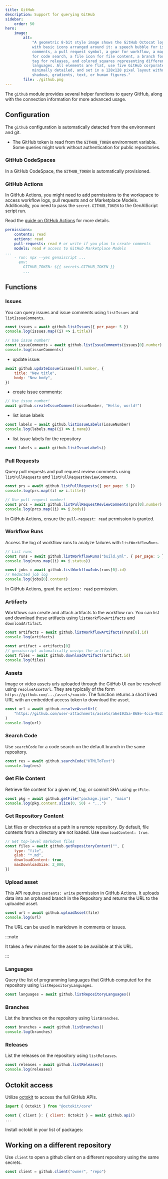 ```yaml
---
title: GitHub
description: Support for querying GitHub
sidebar:
    order: 50
hero:
    image:
        alt:
            "A geometric 8-bit style image shows the GitHub Octocat logo in the center,
            with basic icons arranged around it: a speech bubble for issues and
            comments, a pull request symbol, a gear for workflow, a magnifying glass
            for code search, a file icon for file content, a branch for branching, a
            tag for releases, and colored squares representing different repository
            languages. All elements are flat, use five GitHub corporate colors, are
            minimally detailed, and set in a 128x128 pixel layout without background,
            shadows, gradients, text, or human figures."
        file: ./github.png
---
```



The `github` module provides several helper functions to query GitHub, along with the connection information for more advanced usage.

## Configuration

The `github` configuration is automatically detected from the environment and git.

- The GitHub token is read from the `GITHUB_TOKEN` environment variable. Some queries might work without authentication for public repositories.

### GitHub CodeSpaces

In a GitHub CodeSpace, the `GITHUB_TOKEN` is automatically provisioned.

### GitHub Actions

In GitHub Actions, you might need to add permissions to the workspace to access workflow logs, pull requests and or Marketplace Models.
Additionally, you need to pass the `secret.GITHUB_TOKEN` to the GenAIScript script run.

Read the [guide on GitHub Actions](/genaiscript/reference/github-actions) for more details.

```yml title="genai.yml" 'actions: read' 'GITHUB_TOKEN: ${{ secrets.GITHUB_TOKEN }}'
permissions:
    contents: read
    actions: read
    pull-requests: read # or write if you plan to create comments
    models: read # access to GitHub Marketplace Models
...
    - run: npx --yes genaiscript ...
      env:
        GITHUB_TOKEN: ${{ secrets.GITHUB_TOKEN }}
        ...
```

## Functions

### Issues

You can query issues and issue comments using `listIssues` and `listIssueComments`.

```js
const issues = await github.listIssues({ per_page: 5 })
console.log(issues.map((i) => i.title))

// Use issue number!
const issueComments = await github.listIssueComments(issues[0].number)
console.log(issueComments)
```

- update issue:

```js
await github.updateIssue(issues[0].number, {
    title: "New title",
    body: "New body",
})
```

- create issue comments:

```js
// Use issue number!
await github.createIssueComment(issueNumber, "Hello, world!")
```

- list issue labels

```js
const labels = await github.listIssueLabels(issueNumber)
console.log(labels.map((i) => i.name))
```

- list issue labels for the repository

```js
const labels = await github.listIssueLabels()
```

### Pull Requests

Query pull requests and pull request review comments using `listPullRequests` and `listPullRequestReviewComments`.

```js
const prs = await github.listPullRequests({ per_page: 5 })
console.log(prs.map((i) => i.title))

// Use pull request number!
const prcs = await github.listPullRequestReviewComments(prs[0].number)
console.log(prcs.map((i) => i.body))
```

In GitHub Actions, ensure the `pull-request: read` permission is granted.

### Workflow Runs

Access the log of workflow runs to analyze failures with `listWorkflowRuns`.

```js
// List runs
const runs = await github.listWorkflowRuns("build.yml", { per_page: 5 })
console.log(runs.map((i) => i.status))

const jobs = await github.listWorkflowJobs(runs[0].id)
// Redacted job log
console.log(jobs[0].content)
```

In GitHub Actions, grant the `actions: read` permission.

### Artifacts

Workflows can create and attach artifacts to the workflow run.
You can list and download these artifacts using `listWorkflowArtifacts` and `downloadArtifact`.

```js
const artifacts = await github.listWorkflowArtifacts(runs[0].id)
console.log(artifacts)

const artifact = artifacts[0]
// genaiscript automatically unzips the artifact
const files = await github.downloadArtifact(artifact.id)
console.log(files)
```

### Assets

Image or video assets urls uploaded through the GitHub UI can be resolved using `resolveAssetUrl`.
They are typically of the form `https://github.com/.../assets/<uuid>`. The function returns a short lived URL with an embedded
access token to download the asset.

```js
const url = await github.resolveAssetUrl(
    "https://github.com/user-attachments/assets/a6e1935a-868e-4cca-9531-ad0ccdb9eace"
)
console.log(url)
```

### Search Code

Use `searchCode` for a code search on the default branch in the same repository.

```js
const res = await github.searchCode("HTMLToText")
console.log(res)
```

### Get File Content

Retrieve file content for a given ref, tag, or commit SHA using `getFile`.

```js
const pkg = await github.getFile("package.json", "main")
console.log(pkg.content.slice(0, 50) + "...")
```

### Get Repository Content

List files or directories at a path in a remote repository. By default, file contents from a directory are not loaded. Use `downloadContent: true`.

```js
// Get top-level markdown files
const files = await github.getRepositoryContent("", {
    type: "file",
    glob: "*.md",
    downloadContent: true,
    maxDownloadSize: 2_000,
})
```

### Upload asset

This API requires `contents: write` permission in GitHub Actions.
It uploads data into an orphaned branch in the Repository
and returns the URL to the uploaded asset.

```js
const url = await github.uploadAsset(file)
console.log(url)
```

The URL can be used in markdown in comments or issues.

:::note

It takes a few minutes for the asset to be available at this URL.

:::

### Languages

Query the list of programming languages that GitHub computed for the repository using `listRepositoryLanguages`.

```js
const languages = await github.listRepositoryLanguages()
```

### Branches

List the branches on the repository using `listBranches`.

```js
const branches = await github.listBranches()
console.log(branches)
```

### Releases

List the releases on the repository using `listReleases`.

```js
const releases = await github.listReleases()
console.log(releases)
```

## Octokit access

Utilize [octokit](https://www.npmjs.com/package/octokit) to access the full GitHub APIs.

```js
import { Octokit } from "@octokit/core"

const { client }: { client: Octokit } = await github.api()
...
```

Install octokit in your list of packages:

<PackageManagers pkg="octokit" dev />

## Working on a different repository

Use `client` to open a github client on a different repository using the same secrets.

```js
const client = github.client("owner", "repo")
```
